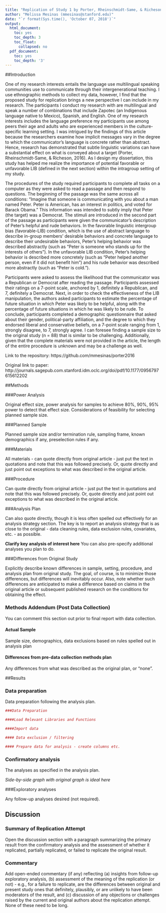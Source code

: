 ```yaml
---
title: "Replication of Study 1 by Porter, Rheinschmidt-Same, & Richeson (2016, Psychological Science)"
author: "Melissa Mesinas (mmesinas@stanford.edu)"
date: "`r format(Sys.time(), 'October 07, 2018')`"
output:
  html_document:
    toc: yes
    toc_depth: 3
    toc_float:
      collapsed: no
  pdf_document:
    toc: yes
    toc_depth: '3'
---
```


<!-- Replication reports should all use this template to standardize reporting across projects.  These reports will be public supplementary materials that accompany the summary report(s) of the aggregate results. -->

##Introduction   

One of my research interests entails the language use multilingual speaking communities use to communicate through their intergenerational teaching. I use ethnographic methods to collect my data, however, I find that the proposed study for replication brings a new perspective I can include in my research. The participants I conduct my research with are multilingual and speak a number of combinations that include Zapotec (an Indigenous language native to Mexico), Spanish, and English. One of my research interests includes the language preference my participants use among peers their age and adults who are experienced members in the culture-specific learning setting. I was intrigued by the findings of this article because the researchers examine how implicit messages vary in the degree to which the communicator’s language is concrete rather than abstract. Hence, research has demonstrated that subtle linguistic variations can have a substantial effect on what is conveyed about a target (Porter, Rheinschmidt-Same, & Richeson, 2016). As I design my dissertation, this study has helped me realize the importance of potential favorable or unfavorable LIB (defined in the next section) within the intragroup setting of my study. 

The procedures of the study required participants to complete all tasks on a computer as they were asked to read a passage and then respond to questions. The beginning of the passage was the same across all conditions: “Imagine that someone is communicating with you about a man named Peter. Peter is American, has an interest in politics, and voted for Barack Obama.” This information was intended to subtly imply that Peter (the target) was a Democrat. The stimuli are introduced in the second part of the passage as participants were given the communicator’s description of Peter’s helpful and rude behaviors. In the favorable linguistic intergroup bias (favorable-LIB) condition, which is the use of abstract language to describe in-group members’ desirable behaviors and concrete language to describe their undesirable behaviors, Peter’s helping behavior was described abstractly (such as “Peter is someone who stands up for the interests of others”). In the unfavorable LIB condition, Peter’s helping behavior is described more concretely (such as “Peter helped another person, even if it did not benefit him”) and his rude behavior was described more abstractly (such as “Peter is cold.”). 

Participants were asked to assess the likelihood that the communicator was a Republican or Democrat after reading the passage. Participants assessed their ratings on a 7-point scale, anchored by 1, definitely a Republican, and 7, definitely a Democrat. Next, in order to check the effectiveness of the LIB manipulation, the authors asked participants to estimate the percentage of future situation in which Peter was likely to be helpful, along with the percentage of future situations in which he was likely to be rude. To conclude, participants completed a demographic questionnaire that asked about their gender, political-party affiliation, and the degree to which they endorsed liberal and conservative beliefs, on a 7-point scale ranging from 1, strongly disagree, to 7, strongly agree. I can foresee finding a sample size to the original study (n = 88) that is similar to be challenging. Additionally, given that the complete materials were not provided in the article, the length of the entire procedure is unknown and may be a challenge as well.

Link to the repository: https://github.com/mmesinas/porter2016

Original link to paper: http://journals.sagepub.com.stanford.idm.oclc.org/doi/pdf/10.1177/0956797615612202

##Methods

###Power Analysis

Original effect size, power analysis for samples to achieve 80%, 90%, 95% power to detect that effect size.  Considerations of feasibility for selecting planned sample size.

###Planned Sample

Planned sample size and/or termination rule, sampling frame, known demographics if any, preselection rules if any.

###Materials

All materials - can quote directly from original article - just put the text in quotations and note that this was followed precisely.  Or, quote directly and just point out exceptions to what was described in the original article.

###Procedure	

Can quote directly from original article - just put the text in quotations and note that this was followed precisely.  Or, quote directly and just point out exceptions to what was described in the original article.

###Analysis Plan

Can also quote directly, though it is less often spelled out effectively for an analysis strategy section.  The key is to report an analysis strategy that is as close to the original - data cleaning rules, data exclusion rules, covariates, etc. - as possible.  

**Clarify key analysis of interest here**  You can also pre-specify additional analyses you plan to do.

###Differences from Original Study

Explicitly describe known differences in sample, setting, procedure, and analysis plan from original study.  The goal, of course, is to minimize those differences, but differences will inevitably occur.  Also, note whether such differences are anticipated to make a difference based on claims in the original article or subsequent published research on the conditions for obtaining the effect.

### Methods Addendum (Post Data Collection)

You can comment this section out prior to final report with data collection.

#### Actual Sample
  Sample size, demographics, data exclusions based on rules spelled out in analysis plan

#### Differences from pre-data collection methods plan
  Any differences from what was described as the original plan, or “none”.


##Results


### Data preparation

Data preparation following the analysis plan.
	
```r
###Data Preparation

####Load Relevant Libraries and Functions

####Import data

#### Data exclusion / filtering

#### Prepare data for analysis - create columns etc.
```

### Confirmatory analysis

The analyses as specified in the analysis plan.  

*Side-by-side graph with original graph is ideal here*

###Exploratory analyses

Any follow-up analyses desired (not required).  

## Discussion

### Summary of Replication Attempt

Open the discussion section with a paragraph summarizing the primary result from the confirmatory analysis and the assessment of whether it replicated, partially replicated, or failed to replicate the original result.  

### Commentary

Add open-ended commentary (if any) reflecting (a) insights from follow-up exploratory analysis, (b) assessment of the meaning of the replication (or not) - e.g., for a failure to replicate, are the differences between original and present study ones that definitely, plausibly, or are unlikely to have been moderators of the result, and (c) discussion of any objections or challenges raised by the current and original authors about the replication attempt.  None of these need to be long.
